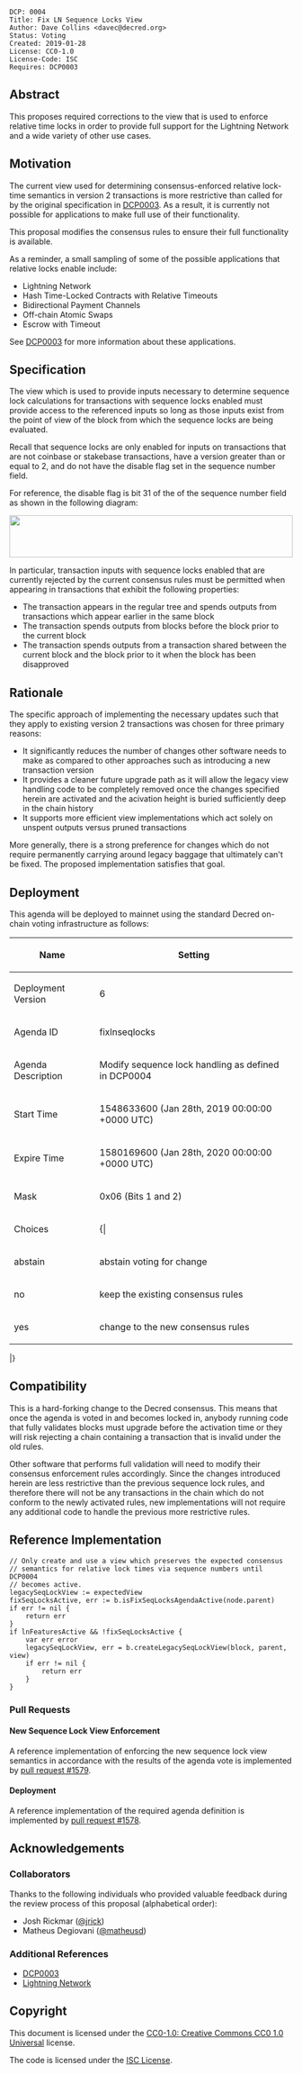 <pre>
DCP: 0004
Title: Fix LN Sequence Locks View
Author: Dave Collins <davec@decred.org>
Status: Voting
Created: 2019-01-28
License: CC0-1.0
License-Code: ISC
Requires: DCP0003
</pre>

==Abstract==

This proposes required corrections to the view that is used to enforce relative
time locks in order to provide full support for the Lightning Network and a wide
variety of other use cases.

==Motivation==

The current view used for determining consensus-enforced relative lock-time
semantics in version 2 transactions is more restrictive than called for by the
original specification in [[../dcp-0003/dcp-0003.mediawiki|DCP0003]].  As a
result, it is currently not possible for applications to make full use of their
functionality.

This proposal modifies the consensus rules to ensure their full functionality is
available.

As a reminder, a small sampling of some of the possible applications that
relative locks enable include:

* Lightning Network
* Hash Time-Locked Contracts with Relative Timeouts
* Bidirectional Payment Channels
* Off-chain Atomic Swaps
* Escrow with Timeout

See [[../dcp-0003/dcp-0003.mediawiki|DCP0003]] for more information about these
applications.

==Specification==

The view which is used to provide inputs necessary to determine sequence lock
calculations for transactions with sequence locks enabled must provide access to
the referenced inputs so long as those inputs exist from the point of view of
the block from which the sequence locks are being evaluated.

Recall that sequence locks are only enabled for inputs on transactions that are
not coinbase or stakebase transactions, have a version greater than or equal to
2, and do not have the disable flag set in the sequence number field.

For reference, the disable flag is bit 31 of the of the sequence number field as
shown in the following diagram:

<img src="../dcp-0003/sequence_num.svg" width="100%" height="75" />

In particular, transaction inputs with sequence locks enabled that are currently
rejected by the current consensus rules must be permitted when appearing in
transactions that exhibit the following properties:

* The transaction appears in the regular tree and spends outputs from transactions which appear earlier in the same block
* The transaction spends outputs from blocks before the block prior to the current block
* The transaction spends outputs from a transaction shared between the current block and the block prior to it when the block has been disapproved

==Rationale==

The specific approach of implementing the necessary updates such that they apply
to existing version 2 transactions was chosen for three primary reasons:

* It significantly reduces the number of changes other software needs to make as compared to other approaches such as introducing a new transaction version
* It provides a cleaner future upgrade path as it will allow the legacy view handling code to be completely removed once the changes specified herein are activated and the acivation height is buried sufficiently deep in the chain history
* It supports more efficient view implementations which act solely on unspent outputs versus pruned transactions

More generally, there is a strong preference for changes which do not require
permanently carrying around legacy baggage that ultimately can't be fixed.  The
proposed implementation satisfies that goal.

==Deployment==

This agenda will be deployed to mainnet using the standard Decred on-chain
voting infrastructure as follows:

{|
!Name!!Setting
|-
|Deployment Version||6
|-
|Agenda ID||fixlnseqlocks
|-
|Agenda Description||Modify sequence lock handling as defined in DCP0004
|-
|Start Time||1548633600 (Jan 28th, 2019 00:00:00 +0000 UTC)
|-
|Expire Time||1580169600 (Jan 28th, 2020 00:00:00 +0000 UTC)
|-
|Mask||0x06 (Bits 1 and 2)
|-
|Choices||{|
!Choice!!English Description!!Bits
|-
|abstain||abstain voting for change||0x00
|-
|no||keep the existing consensus rules||0x02 (Bit 1)
|-
|yes||change to the new consensus rules||0x04 (Bit 2)
|}
|}

==Compatibility==

This is a hard-forking change to the Decred consensus.  This means that once
the agenda is voted in and becomes locked in, anybody running code that fully
validates blocks must upgrade before the activation time or they will risk
rejecting a chain containing a transaction that is invalid under the old rules.

Other software that performs full validation will need to modify their consensus
enforcement rules accordingly.  Since the changes introduced herein are less
restrictive than the previous sequence lock rules, and therefore there will not
be any transactions in the chain which do not conform to the newly activated
rules, new implementations will not require any additional code to handle the
previous more restrictive rules.

==Reference Implementation==

<pre>
// Only create and use a view which preserves the expected consensus
// semantics for relative lock times via sequence numbers until DCP0004
// becomes active.
legacySeqLockView := expectedView
fixSeqLocksActive, err := b.isFixSeqLocksAgendaActive(node.parent)
if err != nil {
	return err
}
if lnFeaturesActive && !fixSeqLocksActive {
	var err error
	legacySeqLockView, err = b.createLegacySeqLockView(block, parent, view)
	if err != nil {
		return err
	}
}
</pre>

===Pull Requests===

====New Sequence Lock View Enforcement====

A reference implementation of enforcing the new sequence lock view semantics in
accordance with the results of the agenda vote is implemented by
[[https://github.com/decred/dcrd/pull/1579|pull request #1579]].

====Deployment====

A reference implementation of the required agenda definition is implemented by
[[https://github.com/decred/dcrd/pull/1578|pull request #1578]].


==Acknowledgements==

===Collaborators===

Thanks to the following individuals who provided valuable feedback during the
review process of this proposal (alphabetical order):

* Josh Rickmar ([[https://github.com/jrick|@jrick]])
* Matheus Degiovani ([[https://github.com/matheusd|@matheusd]])

===Additional References===

* [[../dcp-0003/dcp-0003.mediawiki|DCP0003]]
* [[http://lightning.network/lightning-network-paper.pdf|Lightning Network]]

==Copyright==

This document is licensed under the
[https://creativecommons.org/publicdomain/zero/1.0 CC0-1.0: Creative Commons CC0 1.0 Universal]
license.

The code is licensed under the [https://opensource.org/licenses/ISC ISC License].
